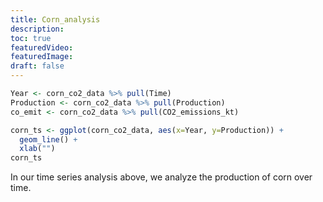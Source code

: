 ```yaml
---
title: Corn_analysis
description:
toc: true
featuredVideo:
featuredImage:
draft: false
---
```


```r

Year <- corn_co2_data %>% pull(Time)
Production <- corn_co2_data %>% pull(Production)
co_emit <- corn_co2_data %>% pull(CO2_emissions_kt)

corn_ts <- ggplot(corn_co2_data, aes(x=Year, y=Production)) +
  geom_line() + 
  xlab("")
corn_ts

```
In our time series analysis above, we analyze the production of corn over time.
